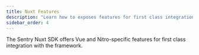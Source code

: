 ```yaml
---
title: Nuxt Features
description: "Learn how to exposes features for first class integration with Vue and Nitro with Sentry's Nuxt SDK."
sidebar_order: 4
---
```


The Sentry Nuxt SDK offers Vue and Nitro-specific features for first class integration with the framework.

<PageGrid />
